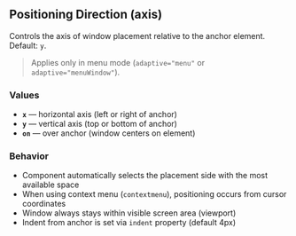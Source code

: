 ## Positioning Direction (axis)

Controls the axis of window placement relative to the anchor element. Default: `y`.

> Applies only in menu mode (`adaptive="menu"` or `adaptive="menuWindow"`).

### Values

- **`x`** — horizontal axis (left or right of anchor)
- **`y`** — vertical axis (top or bottom of anchor)
- **`on`** — over anchor (window centers on element)

### Behavior

- Component automatically selects the placement side with the most available space
- When using context menu (`contextmenu`), positioning occurs from cursor coordinates
- Window always stays within visible screen area (viewport)
- Indent from anchor is set via `indent` property (default 4px)

